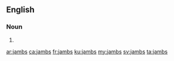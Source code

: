 ==English==

===Noun===
{{head|en|noun plural form}}

# {{plural of|jamb|lang=en}}

[[ar:jambs]]
[[ca:jambs]]
[[fr:jambs]]
[[ku:jambs]]
[[my:jambs]]
[[sv:jambs]]
[[ta:jambs]]
